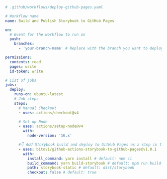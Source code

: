 ```yml
# .github/workflows/deploy-github-pages.yaml

# Workflow name
name: Build and Publish Storybook to GitHub Pages

on:
  # Event for the workflow to run on
  push:
    branches:
      - 'your-branch-name' # Replace with the branch you want to deploy from

permissions:
  contents: read
  pages: write
  id-token: write

# List of jobs
jobs:
  deploy:
    runs-on: ubuntu-latest
    # Job steps
    steps:
      # Manual Checkout
      - uses: actions/checkout@v4

      # Set up Node
      - uses: actions/setup-node@v4
        with:
          node-version: '16.x'

      #👇 Add Storybook build and deploy to GitHub Pages as a step in the workflow
      - uses: bitovi/github-actions-storybook-to-github-pages@v1.0.1
        with:
          install_command: yarn install # default: npm ci
          build_command: yarn build-storybook # default: npm run build-storybook
          path: storybook-static # default: dist/storybook
          checkout: false # default: true
```
